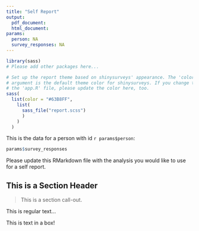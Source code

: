```yaml
---
title: "Self Report"
output: 
  pdf_document:
  html_document:
params:
  person: NA
  survey_responses: NA
---
```


```r
library(sass)
# Please add other packages here...
```


```r
# Set up the report theme based on shinysurveys' appearance. The 'color'
# argument is the default theme color for shinysurveys. If you change that in
# the 'app.R' file, please update the color here, too.
sass(
  list(color = "#63B8FF",
    list(
      sass_file("report.scss")
      )
    )
  )
```

This is the data for a person with id `r params$person`:

```r
params$survey_responses
```

Please update this RMarkdown file with the analysis you would like to use for a self report.

## This is a Section Header {.section-header}

::: {.section-body}

::: {.section-callout}

> This is a section call-out.

::: 

This is regular text...

::: {.body-box}

This is text in a box!

:::

:::
